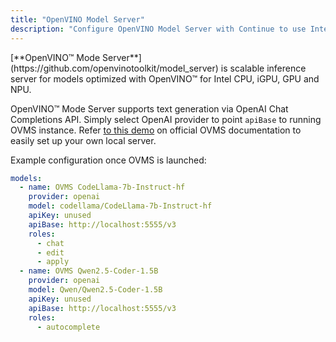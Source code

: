 ```yaml
---
title: "OpenVINO Model Server"
description: "Configure OpenVINO Model Server with Continue to use Intel-optimized models for CPU, iGPU, GPU and NPU via the OpenAI-compatible API, supporting code completion with models like CodeLlama and Qwen"
---
```


<Info>
  [**OpenVINO™ Mode Server**](https://github.com/openvinotoolkit/model_server)
  is scalable inference server for models optimized with OpenVINO™ for Intel
  CPU, iGPU, GPU and NPU.
</Info>

OpenVINO™ Mode Server supports text generation via OpenAI Chat Completions API. Simply select OpenAI provider to point `apiBase` to running OVMS instance. Refer [to this demo](https://docs.openvino.ai/2025/model-server/ovms_demos_code_completion_vsc.html) on official OVMS documentation to easily set up your own local server.

Example configuration once OVMS is launched:

```yaml title="config.yaml"
models:
  - name: OVMS CodeLlama-7b-Instruct-hf
    provider: openai
    model: codellama/CodeLlama-7b-Instruct-hf
    apiKey: unused
    apiBase: http://localhost:5555/v3
    roles:
      - chat
      - edit
      - apply
  - name: OVMS Qwen2.5-Coder-1.5B
    provider: openai
    model: Qwen/Qwen2.5-Coder-1.5B
    apiKey: unused
    apiBase: http://localhost:5555/v3
    roles:
      - autocomplete
```
